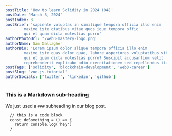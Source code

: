 ```yaml
---
postTitle: 'How to learn Solidity in 2024 (04)'
postDate: 'March 3, 2024'
postIndex: 3
postBrief: 'sapiente voluptas in similique tempora officia illo enim
        maxime iste qtatibus vitae quos ique tempora offic
        qui et quam dicta molestias porro'
authorPhotoUrl: '/web3-mastery-logo.png'
authorName: Sam Gallagher
authorBio: 'Lorem ipsum dolor slique tempora officia illo enim
        maxime iste quas dolor quae, labore asperiores voluptatibus vitae quos
        qui et quam dicta molestias porro? Suscipit accusantium velit
        reprehenderit explicabo odio exercitationem sed repellendus itaque, ab'
postTags: ['solidity', 'blockchain-development', 'web3-career']
postSlug: "vue-js-tutorial"
authorSocials: ['twitter', 'linkedin', 'github']
---
```


### This is a Markdown sub-heading

We just used a `###` subheading in our blog post.


```
  // this is a code block
  const doSomething = () => {
    return console.log('hey')
  }
```

